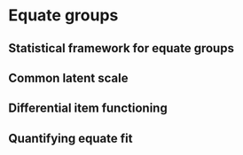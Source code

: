 # Equate groups {#ch:equategroups}

## Statistical framework for equate groups

## Common latent scale

## Differential item functioning

## Quantifying equate fit
